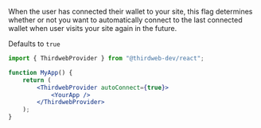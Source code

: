 When the user has connected their wallet to your site, this flag determines
whether or not you want to automatically connect to the last connected wallet when user visits your site again in the future.

Defaults to `true`

```jsx
import { ThirdwebProvider } from "@thirdweb-dev/react";

function MyApp() {
	return (
		<ThirdwebProvider autoConnect={true}>
			<YourApp />
		</ThirdwebProvider>
	);
}
```

